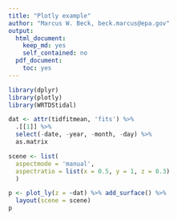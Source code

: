 ```yaml
---
title: "Plotly example"
author: "Marcus W. Beck, beck.marcus@epa.gov"
output:
  html_document:
    keep_md: yes
    self_contained: no
  pdf_document:
    toc: yes
---
```


```r
library(dplyr)
library(plotly)
library(WRTDStidal)

dat <- attr(tidfitmean, 'fits') %>% 
  .[[1]] %>% 
  select(-date, -year, -month, -day) %>% 
  as.matrix

scene <- list(
  aspectmode = 'manual', 
  aspectratio = list(x = 0.5, y = 1, z = 0.3)
  )

p <- plot_ly(z = ~dat) %>% add_surface() %>% 
  layout(scene = scene)
p
```